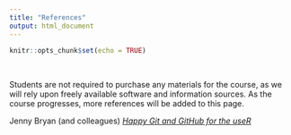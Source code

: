 ```yaml
---
title: "References"
output: html_document
---
```


```r
knitr::opts_chunk$set(echo = TRUE)
```

<br>

Students are not required to purchase any materials for the course, as we will rely upon freely available software and information sources. As the course progresses, more references will be added to this page.

Jenny Bryan (and colleagues) [*Happy Git and GitHub for the useR*](https://happygitwithr.com/)


